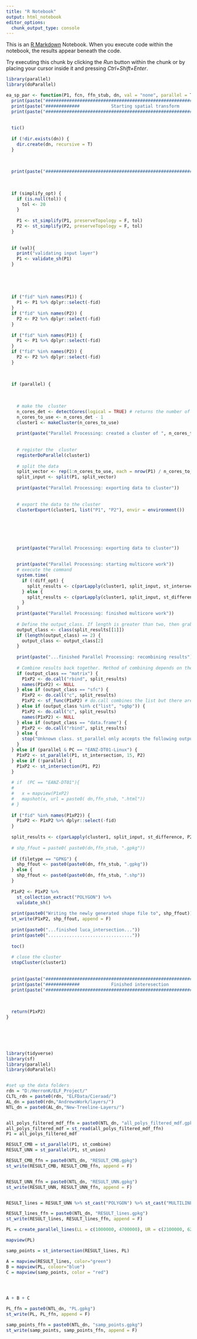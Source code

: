 ```yaml
---
title: "R Notebook"
output: html_notebook
editor_options: 
  chunk_output_type: console
---
```


This is an [R Markdown](http://rmarkdown.rstudio.com) Notebook. When you execute code within the notebook, the results appear beneath the code. 

Try executing this chunk by clicking the *Run* button within the chunk or by placing your cursor inside it and pressing *Ctrl+Shift+Enter*. 

```r

library(parallel)
library(doParallel)

ea_sp_par <- function(P1, fcn, ffn_stub, dn, val = "none", parallel = T, ncore = 15, filetype = "GPKG", simplify_opt = F, tol = NULL) {
  print(paste("#####################################################################"))
  print(paste("#############            Starting spatial transform              ########"))
  print(paste("#####################################################################"))
  
  
  tic()
  
  if (!dir.exists(dn)) {
    dir.create(dn, recursive = T)
  }
  
  
  
  print(paste("#####################################################################"))
  
  
  
  if (simplify_opt) {
    if (is.null(tol)) {
      tol <- 20
    }
    
    P1 <- st_simplify(P1, preserveTopology = F, tol)
    P2 <- st_simplify(P2, preserveTopology = F, tol)
  }
  
  
  if (val){
    print("validating input layer")
    P1 <- validate_sh(P1)
  }
  
  
  
  
  
  if ("fid" %in% names(P1)) {
    P1 <- P1 %>% dplyr::select(-fid)
  }
  if ("fid" %in% names(P2)) {
    P2 <- P2 %>% dplyr::select(-fid)
  }
  
  if ("fid" %in% names(P1)) {
    P1 <- P1 %>% dplyr::select(-fid)
  }
  if ("fid" %in% names(P2)) {
    P2 <- P2 %>% dplyr::select(-fid)
  }
  
  
  
  if (parallel) {
    
    
    
    # make the  cluster
    n_cores_det <- detectCores(logical = TRUE) # returns the number of available hardware threads, and if it is FALSE, returns the number of physical cores
    n_cores_to_use <- n_cores_det - 1
    cluster1 <- makeCluster(n_cores_to_use)
    
    print(paste("Parallel Processing: created a cluster of ", n_cores_to_use, "cores"))
    
    
    # register the  cluster
    registerDoParallel(cluster1)
    
    # split the data
    split_vector <- rep(1:n_cores_to_use, each = nrow(P1) / n_cores_to_use, length.out = nrow(P1))
    split_input <- split(P1, split_vector)
    
    print(paste("Parallel Processing: exporting data to cluster"))
    
    
    # export the data to the cluster
    clusterExport(cluster1, list("P1", "P2"), envir = environment())
    
    
    
    
    
    
    print(paste("Parallel Processing: exporting data to cluster"))
    
    
    print(paste("Parallel Processing: starting multicore work"))
    # execute the command
    system.time(
      if (!diff_opt) {
        split_results <- c(parLapply(cluster1, split_input, st_intersection, P2))
      } else {
        split_results <- c(parLapply(cluster1, split_input, st_difference, P2))
      }
    )
    print(paste("Parallel Processing: finished multicore work"))
    
    # Define the output_class. If length is greater than two, then grab the second variable.
    output_class <- class(split_results[[1]])
    if (length(output_class) == 2) {
      output_class <- output_class[2]
    }
    
    print(paste("...finished Parallel Processing: recombining results"))
    
    # Combine results back together. Method of combining depends on the output from the function.
    if (output_class == "matrix") {
      P1xP2 <- do.call("rbind", split_results)
      names(P1xP2) <- NULL
    } else if (output_class == "sfc") {
      P1xP2 <- do.call("c", split_results)
      P1xP2 <- sf_func(P1xP2) # do.call combines the list but there are still n_cores of the geometry which had been split up. Running st_union or st_collect gathers them up into one, as is the expected output of these two functions.
    } else if (output_class %in% c("list", "sgbp")) {
      P1xP2 <- do.call("c", split_results)
      names(P1xP2) <- NULL
    } else if (output_class == "data.frame") {
      P1xP2 <- do.call("rbind", split_results)
    } else {
      stop("Unknown class. st_parallel only accepts the following outputs at present: sfc, list, sf, matrix, sgbp.")
    }
  } else if (parallel & PC == "EANZ-DT01-Linux") {
    P1xP2 <- st_parallel(P1, st_intersection, 15, P2)
  } else if (!parallel) {
    P1xP2 <- st_intersection(P1, P2)
  }
  
  # if  (PC == "EANZ-DT01"){
  #
  #   x = mapview(P1xP2)
  #   mapshot(x, url = paste0( dn,ffn_stub, ".html"))
  # }
  
  if ("fid" %in% names(P1xP2)) {
    P1xP2 <- P1xP2 %>% dplyr::select(-fid)
  }
  
  split_results <- c(parLapply(cluster1, split_input, st_difference, P2))
  
  # shp_ffout = paste0( paste0(dn,ffn_stub, ".gpkg"))
  
  if (filetype == "GPKG") {
    shp_ffout <- paste0(paste0(dn, ffn_stub, ".gpkg"))
  } else {
    shp_ffout <- paste0(paste0(dn, ffn_stub, ".shp"))
  }
  
  P1xP2 <- P1xP2 %>%
    st_collection_extract("POLYGON") %>%
    validate_sh()
  
  print(paste0("Writing the newly generated shape file to", shp_ffout))
  st_write(P1xP2, shp_ffout, append = F)
  
  print(paste0("...finished luca_intersection..."))
  print(paste0("................................"))
  
  toc()
  
  # close the cluster
  stopCluster(cluster1)
  
  
  print(paste("#####################################################################"))
  print(paste("#############            Finished interesection              ########"))
  print(paste("#####################################################################"))
  
  
  
  return(P1xP2)
}







```

```r
library(tidyverse)
library(sf)
library(parallel)
library(doParallel)


#set up the data folders
rdn = "D:/HerronK/ELF_Project/"
CLTL_rdn = paste0(rdn, "ELFData/Cieraad/")
AL_dn = paste0(rdn,"AndrewsWork/layers/")
NTL_dn = paste0(AL_dn,"New-Treeline-Layers/")


all_polys_filtered_mdf_ffn = paste0(NTL_dn, "all_polys_filtered_mdf.gpkg")
all_polys_filtered_mdf = st_read(all_polys_filtered_mdf_ffn)
P1 = all_polys_filtered_mdf

RESULT_CMB = st_parallel(P1, st_combine)
RESULT_UNN = st_parallel(P1, st_union)

RESULT_CMB_ffn = paste0(NTL_dn, "RESULT_CMB.gpkg")
st_write(RESULT_CMB, RESULT_CMB_ffn, append = F)


RESULT_UNN_ffn = paste0(NTL_dn, "RESULT_UNN.gpkg")
st_write(RESULT_UNN, RESULT_UNN_ffn, append = F)


RESULT_lines = RESULT_UNN %>% st_cast("POLYGON") %>% st_cast("MULTILINESTRING")

RESULT_lines_ffn = paste0(NTL_dn, "RESULT_lines.gpkg")
st_write(RESULT_lines, RESULT_lines_ffn, append = F)

```


```r

PL = create_parallel_lines(LL = c(1000000, 4700000), UR = c(2100000, 6200000), x_interv = 2e4, y_interv=2e4, direction = "H")

mapview(PL)

samp_points = st_intersection(RESULT_lines, PL)

A = mapview(RESULT_lines, color="green")
B = mapview(PL, coloor="blue")
C = mapview(samp_points, color = "red")




A + B + C

PL_ffn = paste0(NTL_dn, "PL.gpkg")
st_write(PL, PL_ffn, append = F)

samp_points_ffn = paste0(NTL_dn, "samp_points.gpkg")
st_write(samp_points, samp_points_ffn, append = F)



```



